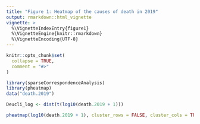 ```yaml
---
title: "Figure 1: Heatmap of the causes of death in 2019"
output: rmarkdown::html_vignette
vignette: >
  %\VignetteIndexEntry{figure1}
  %\VignetteEngine{knitr::rmarkdown}
  %\VignetteEncoding{UTF-8}
---
```


```r
knitr::opts_chunk$set(
  collapse = TRUE,
  comment = "#>"
)
```

```r
library(sparseCorrespondenceAnalysis)
library(pheatmap)
data("death.2019")
```

```r
Deucli_log <- dist(t(log10(death.2019 + 1)))

pheatmap(log10(death.2019 + 1), cluster_rows = FALSE, cluster_cols = TRUE, clustering_distance_cols = Deucli_log, border_color = "white", color = colorRampPalette(c("white", "orchid3", "mediumorchid4"))(50), clustering_method = "ward.D2")
```



